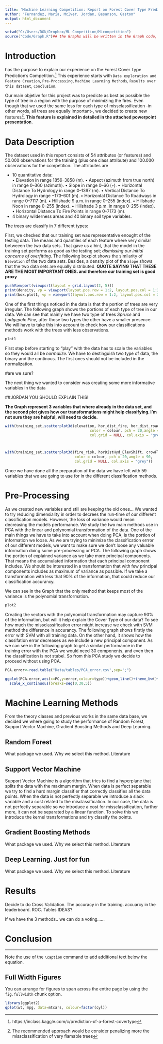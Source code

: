 ```yaml
---
title: 'Machine Learning Competition: Report on Forest Cover Type Prediction'
author: "Fernandez, María, McIver, Jordan, Besanson, Gaston"
output: html_document
---
```


```r

setwd("C:/Users/DON/Dropbox/ML Competition/MLcompetition")
source("Code/Graph.R")## the Graphs will be written in the Graph code, so here we only have to call them
```
# Introduction

\newthought{This report} has the purpose to explain our experience on the Forest Cover Type Prediction's Competition.^[https://inclass.kaggle.com/c/prediction-of-a-forest-covertype] This experience starts with `Data exploration and Feature Creation`, `Pre-Processing`, `Machine Learning Methods`, `Results over this dataset`, `Conclusion`.

Our main objetive for this project was to predicte as best as possible the type of tree in a region with the purpose of minimizing the fires. Even though that we used the same loss for each type of missclassification -in other words, all trees are equally important-, we decided to create new features^[The recommended approach would be consider penalizing more the missclassification of very flamable trees]. **This feature is explained in detailed in the attached powerpoint presentation**.

# Data Description

The dataset used in this report consists of 54 attributes (or features) and 50.000 observations for the training (plus one class attribute) and 100.000 observations for the competition.
The attributes are

* 10 quantitative data:  
  • Elevation in range 1859–3858 (m).
  • Aspect (azimuth from true north) in range 0–360 (azimuth).
  • Slope in range 0–66 (◦).
  • Horizontal Distance To Hydrology in range 0–1397 (m).
  • Vertical Distance To Hydrology in range −173–601 (m).
  • Horizontal Distance To Roadways in range 0–7117 (m).
  • Hillshade 9 a.m. in range 0–255 (index).
  • Hillshade Noon in range 0–255 (index).
  • Hillshade 3 p.m. in range 0–255 (index).
  • Horizontal Distance To Fire Points in range 0–7173 (m).
*  4 binary wilderness areas and 40 binary soil type variables.

The trees are classify in 7 different types: 

First, we checked that our training set was representative enought of the testing data.  The means and quantiles of each feature  where very similar betweeen the two data sets. That gave us a hint, that the model in the training set performs as good as the testing set; *dismissing our initial concerns of overfitting*. The following boxplot shows the similarity of `Elevation` of the two data sets. Besides, a density plot of the `Slope` shows that the two data sets are equally distributed. **QUOTE SAYING THAT THESE ARE THE MOST IMPORTANT ONES. and therefore our training set is good proxy**

```r

pushViewport(viewport(layout = grid.layout(2, 5)))
print(density, vp = viewport(layout.pos.row = 1:2, layout.pos.col = 1:3)) 
print(box.plot1, vp = viewport(layout.pos.row = 1:2, layout.pos.col = 3:5))

```

One of the first things noticed in the data is that the portion of trees are very irregular. The following graph shows the portions of each type of tree in our data. We can see that mainly we have two type of trees *Spruce* and *Lodgepole Pine*, after those two types the other have a smaller presence. We will have to take this into account to check how our classifications methods work with the trees with less observations.

```r
plot1

```

First step before starting to "play" with the data has to scale the variables so they would all be *normalize*. We have to destinguish two type of data, the binary and the continous. The first ones should not be included in the normalization.

#are we sure?


The next thing we wanted to consider was creating some more informative variables in the data

##JORDAN YOU SHOULD EXPLAIN THIS!

**The Graph represent 3 variables that where already in the data set, and the second plot gives how our transformations might help classifying. I'm not sure they are helpful, will need to decide.**

```r


with(training_set,scatterplot3d(elevation, hor_dist_fire, hor_dist_road,
                                       color = colour, pch = 20,angle = 70, 
                                       col.grid = NULL, col.axis = "grey"))



with(training_set,scatterplot3d(fire_risk, horDistHyd_ElevShift, crowFliesHyd,
                                color = colour, pch = 20,angle = 90, 
                                col.grid = NULL, col.axis = "grey"))

```


Once we have done all the preparation of the data we have left with 59 variables that we are going to use for in the different classification methods.

# Pre-Processing

As we created new variables and still are keeping the old ones...
We wanted to try reducing dimensiality in order to decrees the run-time of our different classification models. However, the loss of variance would mean decreasing the models performance. We study the two main methods use in PCA with the linear and polynomial transformation of the data.
One of the main things we have to take into account when doing PCA, is the portion of information we loose. As we are trying to minimize the classification errror of our different models, we want to make sure we don't loose any valuable information doing some pre-processing or PCA. The following graph shows the portion of explained variance as we take more principal components. That means the accumulated information that each principal component includes. We should be interested in a transformation that with few principal components includes as maximum of variance as possible. If we take a transformation with less that 90% of the information, that could reduce our classification accurancy.

We can see in the Graph that the only method that keeps most of the variance is the polynomial transformation. 

```r
plot2
```

Creating the vectors with the polynomial transformation may capture 90% of the information, but will it help explain the Cover Type of our data? To see how much the missclassification error might increase we check with SVM method the difference in accurancy. The following graph shows firstly the error with SVM with all training data. On the other hand, it shows how the classifation error decreases as we include a new principal component. As we can see in the following graph to get a similar performance in the training error with the PCA we would need 30 components, and even then the classification is not stabel. So from this PCA study we decide to proceed without using PCA.

```r


PCA.error<-read.table("Data/tables/PCA_error.csv",sep=";")

ggplot(PCA.error,aes(x=PC,y=error,colour=type))+geom_line()+theme_bw()+
  scale_x_continuous(breaks=seq(0,30,5))

```



# Machine Learning Methods

From the theory classes and previous works in the same data base, we decided we where going to study the performance of Random Forest, Support Vector Machine, Gradient Boosting Methods and Deep Learning.

## Random Forest
What package we used. Why we select this method. Literature

## Support Vector Machine
Support Vector Machine is a algorithm that tries to find a hyperplane that splits the data with the maximum margin. When data is perfect separable we try to find a hard margin classifier that correctly classifies all the data points. When the data is not perfectly separable we introduce a slack variable and a cost related to the misclassification. In our case, the data is not perfectly separable so we introduce a cost for missclassification, further more, it can not be separated by a linear function. To solve this we introduce the kernel transformations and try classify the points. 

## Gradient Boosting Methods
What package we used. Why we select this method. Literature

## Deep Learning. Just for fun
What package we used. Why we select this method. Literature

# Results

Decide to do Cross Validation. The accuracy in the training. accuarcy in the leaderboard. ROC. Tables
IDEAS?

If we have the 3 methods.. we can do a voting......

# Conclusion


----------------------------------------------------------------

\begin{marginfigure}
$$\frac{d}{dx}\left( \int_{0}^{x} f(u)\,du\right)=f(x).$$
\caption{An equation}
\end{marginfigure}

Note the use of the `\caption` command to add additional text below the equation.

## Full Width Figures

You can arrange for figures to span across the entire page by using the `fig.fullwidth` chunk option. 

```r
library(ggplot2)
qplot(wt, mpg, data=mtcars, colour=factor(cyl))
```
